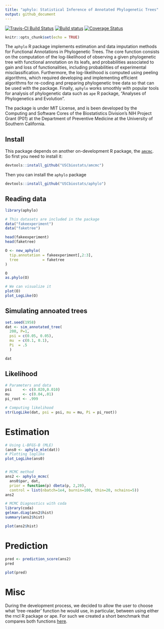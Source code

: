 ```yaml
---
title: "aphylo: Statistical Inference of Annotated Phylogenetic Trees"
output: github_document
---
```


[![Travis-CI Build Status](https://travis-ci.org/USCbiostats/aphylo.svg?branch=master)](https://travis-ci.org/USCbiostats/aphylo)
[![Build status](https://ci.appveyor.com/api/projects/status/1xpgpv10yifojyab?svg=true)](https://ci.appveyor.com/project/gvegayon/phylogenetic)
[![Coverage Status](https://codecov.io/gh/USCbiostats/aphylo/branch/master/graph/badge.svg)](https://codecov.io/gh/USCbiostats/aphylo)


```r
knitr::opts_chunk$set(echo = TRUE)
```

The `aphylo` R package implements estimation and data imputation methods for Functional Annotations in Phylogenetic Trees. The core function consists on the computation of the log-likelihood of observing a given phylogenetic tree with functional annotation on its leafs, and probabilities associated to gain and loss of functionalities, including probabilities of experimental misclassification. Furthermore, the log-likelihood is computed using peeling algorithms, which required developing and implementing efficient algorithms for re-coding and preparing phylogenetic tree data so that can be used with the package. Finally, `aphylo` works smoothly with popular tools for analysis of phylogenetic data such as `ape` R package, "Analyses of Phylogenetics and Evolution".

The package is under MIT License, and is been developed by the Computing and Software Cores of the Biostatistics Division's NIH Project Grant (P01) at the Department of Preventive Medicine at the University of Southern California.

## Install

This package depends on another on-development R package, the [`amcmc`](https://github.com/USCbiostats/amcmc). So first you need to install it:

```r
devtools::install_github("USCbiostats/amcmc")
```

Then you can install the `aphylo` package

```r
devtools::install_github("USCbiostats/aphylo")
```

## Reading data

```r
library(aphylo)
```


```r

# This datasets are included in the package
data("fakeexperiment")
data("faketree")

head(fakeexperiment)
head(faketree)
```

```r
O <- new_aphylo(
  tip.annotation = fakeexperiment[,2:3],
  tree           = faketree
)

O
as.phylo(O)

# We can visualize it
plot(O)
plot_LogLike(O)
```

## Simulating annoated trees

```r
set.seed(1958)
dat <- sim_annotated_tree(
  200, P=1, 
  psi = c(0.05, 0.05),
  mu  = c(0.1, 0.1),
  Pi  = .5
  )

dat
```


## Likelihood


```r
# Parameters and data
psi     <- c(0.020,0.010)
mu      <- c(0.04,.01)
pi_root <- .999

# Computing likelihood
str(LogLike(dat, psi = psi, mu = mu, Pi = pi_root))

```

# Estimation

```r
# Using L-BFGS-B (MLE)
(ans0 <- aphylo_mle(dat))
# Plotting loglike
plot_LogLike(ans0)


# MCMC method
ans2 <- aphylo_mcmc(
  ans0$par, dat,
  prior = function(p) dbeta(p, 2,20),
  control = list(nbatch=1e4, burnin=100, thin=20, nchains=5))
ans2
```

```r
# MCMC Diagnostics with coda
library(coda)
gelman.diag(ans2$hist)
summary(ans2$hist)

plot(ans2$hist)
```


# Prediction 

```r
pred <- prediction_score(ans2)
pred

plot(pred)
```

# Misc

During the development process, we decided to allow the user to choose what 'tree-reader' function he would use, in particular, between using either the rncl R package or ape. For such we created a short benchmark that compares both functions [here](playground/ape_now_supports_singletons.md).